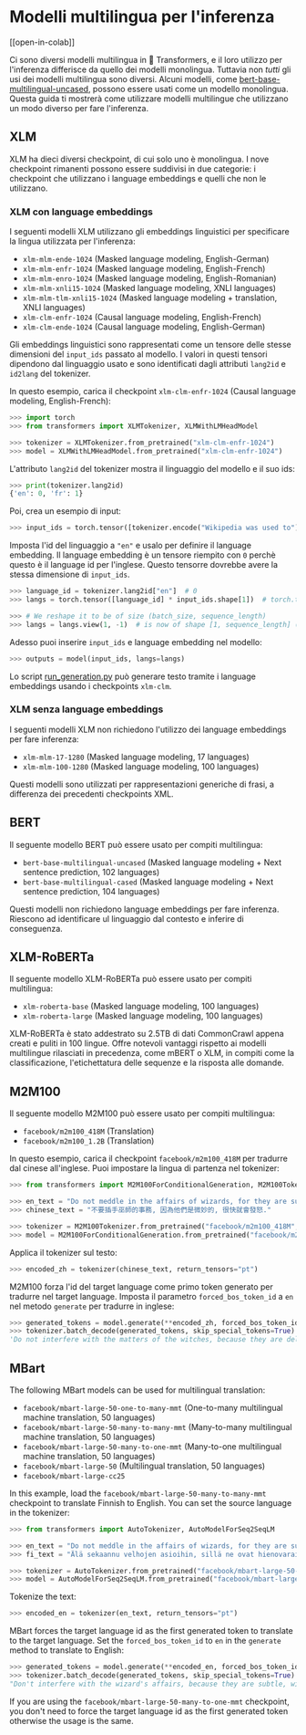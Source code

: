 <!--Copyright 2022 The HuggingFace Team. All rights reserved.

Licensed under the Apache License, Version 2.0 (the "License"); you may not use this file except in compliance with
the License. You may obtain a copy of the License at

http://www.apache.org/licenses/LICENSE-2.0

Unless required by applicable law or agreed to in writing, software distributed under the License is distributed on
an "AS IS" BASIS, WITHOUT WARRANTIES OR CONDITIONS OF ANY KIND, either express or implied. See the License for the
specific language governing permissions and limitations under the License.
-->

# Modelli multilingua per l'inferenza

[[open-in-colab]]

Ci sono diversi modelli multilingua in 🤗 Transformers, e il loro utilizzo per l'inferenza differisce da quello dei modelli monolingua. Tuttavia non *tutti* gli usi dei modelli multilingua sono diversi. Alcuni modelli, come [bert-base-multilingual-uncased](https://huggingface.co/bert-base-multilingual-uncased), possono essere usati come un modello monolingua. Questa guida ti mostrerà come utilizzare modelli multilingue che utilizzano un modo diverso per fare l'inferenza.

## XLM

XLM ha dieci diversi checkpoint, di cui solo uno è monolingua. I nove checkpoint rimanenti possono essere suddivisi in due categorie: i checkpoint che utilizzano i language embeddings e quelli che non le utilizzano.

### XLM con language embeddings

I seguenti modelli XLM utilizzano gli embeddings linguistici per specificare la lingua utilizzata per l'inferenza:

- `xlm-mlm-ende-1024` (Masked language modeling, English-German)
- `xlm-mlm-enfr-1024` (Masked language modeling, English-French)
- `xlm-mlm-enro-1024` (Masked language modeling, English-Romanian)
- `xlm-mlm-xnli15-1024` (Masked language modeling, XNLI languages)
- `xlm-mlm-tlm-xnli15-1024` (Masked language modeling + translation, XNLI languages)
- `xlm-clm-enfr-1024` (Causal language modeling, English-French)
- `xlm-clm-ende-1024` (Causal language modeling, English-German)

Gli embeddings linguistici sono rappresentati come un tensore delle stesse dimensioni del `input_ids` passato al modello. I valori in questi tensori dipendono dal linguaggio usato e sono identificati dagli attributi `lang2id` e `id2lang` del tokenizer.

In questo esempio, carica il checkpoint `xlm-clm-enfr-1024` (Causal language modeling, English-French):

```py
>>> import torch
>>> from transformers import XLMTokenizer, XLMWithLMHeadModel

>>> tokenizer = XLMTokenizer.from_pretrained("xlm-clm-enfr-1024")
>>> model = XLMWithLMHeadModel.from_pretrained("xlm-clm-enfr-1024")
```

L'attributo `lang2id` del tokenizer mostra il linguaggio del modello e il suo ids:

```py
>>> print(tokenizer.lang2id)
{'en': 0, 'fr': 1}
```

Poi, crea un esempio di input:

```py
>>> input_ids = torch.tensor([tokenizer.encode("Wikipedia was used to")])  # batch size of 1
```

Imposta l'id del linguaggio a `"en"` e usalo per definire il language embedding. Il language embedding è un tensore riempito con `0` perchè questo è il language id per l'inglese. Questo tensorre dovrebbe avere la stessa dimensione di `input_ids`.

```py
>>> language_id = tokenizer.lang2id["en"]  # 0
>>> langs = torch.tensor([language_id] * input_ids.shape[1])  # torch.tensor([0, 0, 0, ..., 0])

>>> # We reshape it to be of size (batch_size, sequence_length)
>>> langs = langs.view(1, -1)  # is now of shape [1, sequence_length] (we have a batch size of 1)
```

Adesso puoi inserire `input_ids` e language embedding nel modello:

```py
>>> outputs = model(input_ids, langs=langs)
```

Lo script [run_generation.py](https://github.com/huggingface/transformers/tree/main/examples/pytorch/text-generation/run_generation.py) può generare testo tramite i language embeddings usando i checkpoints `xlm-clm`.

### XLM senza language embeddings

I seguenti modelli XLM non richiedono l'utilizzo dei language embeddings per fare inferenza:

- `xlm-mlm-17-1280` (Masked language modeling, 17 languages)
- `xlm-mlm-100-1280` (Masked language modeling, 100 languages)

Questi modelli sono utilizzati per rappresentazioni generiche di frasi, a differenza dei precedenti checkpoints XML.

## BERT

Il seguente modello BERT può essere usato per compiti multilingua:

- `bert-base-multilingual-uncased` (Masked language modeling + Next sentence prediction, 102 languages)
- `bert-base-multilingual-cased` (Masked language modeling + Next sentence prediction, 104 languages)

Questi modelli non richiedono language embeddings per fare inferenza. Riescono ad identificare ul linguaggio dal contesto e inferire di conseguenza.

## XLM-RoBERTa

Il seguente modello XLM-RoBERTa può essere usato per compiti multilingua:

- `xlm-roberta-base` (Masked language modeling, 100 languages)
- `xlm-roberta-large` (Masked language modeling, 100 languages)

XLM-RoBERTa è stato addestrato su 2.5TB di dati CommonCrawl appena creati e puliti in 100 lingue. Offre notevoli vantaggi rispetto ai modelli multilingue rilasciati in precedenza, come mBERT o XLM, in compiti come la classificazione, l'etichettatura delle sequenze e la risposta alle domande.

## M2M100

Il seguente modello M2M100 può essere usato per compiti multilingua:

- `facebook/m2m100_418M` (Translation)
- `facebook/m2m100_1.2B` (Translation)

In questo esempio, carica il checkpoint `facebook/m2m100_418M`  per tradurre dal cinese all'inglese. Puoi impostare la lingua di partenza nel tokenizer:

```py
>>> from transformers import M2M100ForConditionalGeneration, M2M100Tokenizer

>>> en_text = "Do not meddle in the affairs of wizards, for they are subtle and quick to anger."
>>> chinese_text = "不要插手巫師的事務, 因為他們是微妙的, 很快就會發怒."

>>> tokenizer = M2M100Tokenizer.from_pretrained("facebook/m2m100_418M", src_lang="zh")
>>> model = M2M100ForConditionalGeneration.from_pretrained("facebook/m2m100_418M")
```

Applica il tokenizer sul testo:

```py
>>> encoded_zh = tokenizer(chinese_text, return_tensors="pt")
```

M2M100 forza l'id del target language come primo token generato per tradurre nel target language. Imposta il parametro `forced_bos_token_id` a `en` nel metodo `generate` per tradurre in inglese:

```py
>>> generated_tokens = model.generate(**encoded_zh, forced_bos_token_id=tokenizer.get_lang_id("en"))
>>> tokenizer.batch_decode(generated_tokens, skip_special_tokens=True)
'Do not interfere with the matters of the witches, because they are delicate and will soon be angry.'
```

## MBart

The following MBart models can be used for multilingual translation:

- `facebook/mbart-large-50-one-to-many-mmt` (One-to-many multilingual machine translation, 50 languages)
- `facebook/mbart-large-50-many-to-many-mmt` (Many-to-many multilingual machine translation, 50 languages)
- `facebook/mbart-large-50-many-to-one-mmt` (Many-to-one multilingual machine translation, 50 languages)
- `facebook/mbart-large-50` (Multilingual translation, 50 languages)
- `facebook/mbart-large-cc25`

In this example, load the `facebook/mbart-large-50-many-to-many-mmt` checkpoint to translate Finnish to English. You can set the source language in the tokenizer:

```py
>>> from transformers import AutoTokenizer, AutoModelForSeq2SeqLM

>>> en_text = "Do not meddle in the affairs of wizards, for they are subtle and quick to anger."
>>> fi_text = "Älä sekaannu velhojen asioihin, sillä ne ovat hienovaraisia ja nopeasti vihaisia."

>>> tokenizer = AutoTokenizer.from_pretrained("facebook/mbart-large-50-many-to-many-mmt", src_lang="fi_FI")
>>> model = AutoModelForSeq2SeqLM.from_pretrained("facebook/mbart-large-50-many-to-many-mmt")
```

Tokenize the text:

```py
>>> encoded_en = tokenizer(en_text, return_tensors="pt")
```

MBart forces the target language id as the first generated token to translate to the target language. Set the `forced_bos_token_id` to `en` in the `generate` method to translate to English:

```py
>>> generated_tokens = model.generate(**encoded_en, forced_bos_token_id=tokenizer.lang_code_to_id("en_XX"))
>>> tokenizer.batch_decode(generated_tokens, skip_special_tokens=True)
"Don't interfere with the wizard's affairs, because they are subtle, will soon get angry."
```

If you are using the `facebook/mbart-large-50-many-to-one-mmt` checkpoint, you don't need to force the target language id as the first generated token otherwise the usage is the same.
